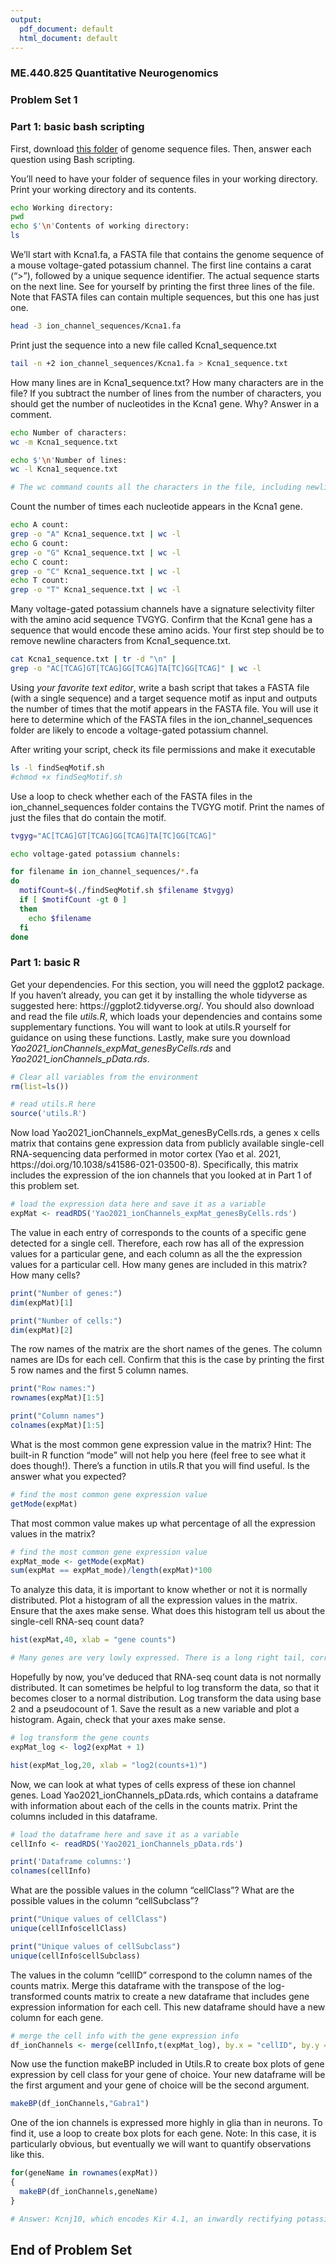 ```yaml
---
output:
  pdf_document: default
  html_document: default
---
```


### ME.440.825 Quantitative Neurogenomics
### Problem Set 1

### Part 1: basic bash scripting

First, download [this folder](https://github.com/gofflab/Quant_mol_neuro_2022/tree/main/modules/module_1/pset/ion_channel_sequences) of genome sequence files. Then, answer each question using Bash scripting.

You'll need to have your folder of sequence files in your working directory. Print your working directory and its contents.
```bash
echo Working directory:
pwd
echo $'\n'Contents of working directory:
ls
```

We'll start with Kcna1.fa, a FASTA file that contains the genome sequence of a mouse voltage-gated potassium channel. The first line contains a carat (">"), followed by a unique sequence identifier. The actual sequence starts on the next line. See for yourself by printing the first three lines of the file. Note that FASTA files can contain multiple sequences, but this one has just one.
```bash
head -3 ion_channel_sequences/Kcna1.fa
```

Print just the sequence into a new file called Kcna1_sequence.txt
```bash
tail -n +2 ion_channel_sequences/Kcna1.fa > Kcna1_sequence.txt
```

How many lines are in Kcna1_sequence.txt? How many characters are in the file? If you subtract the number of lines from the number of characters, you should get the number of  nucleotides in the Kcna1 gene. Why? Answer in a comment.   
```bash
echo Number of characters:
wc -m Kcna1_sequence.txt

echo $'\n'Number of lines:
wc -l Kcna1_sequence.txt

# The wc command counts all the characters in the file, including newline characters. 
```

Count the number of times each nucleotide appears in the Kcna1 gene.  
```bash
echo A count:
grep -o "A" Kcna1_sequence.txt | wc -l 
echo G count:
grep -o "G" Kcna1_sequence.txt | wc -l
echo C count:
grep -o "C" Kcna1_sequence.txt | wc -l
echo T count:
grep -o "T" Kcna1_sequence.txt | wc -l

```

Many voltage-gated potassium channels have a signature selectivity filter with the amino acid sequence TVGYG. Confirm that the Kcna1 gene has a sequence that would encode these amino acids. Your first step should be to remove newline characters from Kcna1_sequence.txt.
```bash
cat Kcna1_sequence.txt | tr -d "\n" |
grep -o "AC[TCAG]GT[TCAG]GG[TCAG]TA[TC]GG[TCAG]" | wc -l
```

Using *your favorite text editor*, write a bash script that takes a FASTA file (with a single sequence) and a target sequence motif as input and outputs the number of times that the motif appears in the FASTA file. You will use it here to determine which of the FASTA files in the ion_channel_sequences folder are likely to encode a voltage-gated potassium channel. 

After writing your script, check its file permissions and make it executable
```bash
ls -l findSeqMotif.sh
#chmod +x findSeqMotif.sh
```

Use a loop to check whether each of the FASTA files in the ion_channel_sequences folder contains the TVGYG motif. Print the names of just the files that do contain the motif. 
```bash
tvgyg="AC[TCAG]GT[TCAG]GG[TCAG]TA[TC]GG[TCAG]"

echo voltage-gated potassium channels:

for filename in ion_channel_sequences/*.fa
do
  motifCount=$(./findSeqMotif.sh $filename $tvgyg)
  if [ $motifCount -gt 0 ]
  then
    echo $filename
  fi
done
```

### Part 1: basic R

Get your dependencies. For this section, you will need the ggplot2 package. If you haven't already, you can get it by installing the whole tidyverse as suggested here: https://ggplot2.tidyverse.org/. You should also download and read the file *utils.R*, which loads your dependencies and contains some supplementary functions. You will want to look at utils.R yourself for guidance on using these functions. Lastly, make sure you download *Yao2021_ionChannels_expMat_genesByCells.rds* and *Yao2021_ionChannels_pData.rds*. 
```r
# Clear all variables from the environment
rm(list=ls())

# read utils.R here
source('utils.R')
```

Now load Yao2021_ionChannels_expMat_genesByCells.rds, a genes x cells matrix that contains gene expression data from publicly available single-cell RNA-sequencing data performed in motor cortex (Yao et al. 2021, https://doi.org/10.1038/s41586-021-03500-8). Specifically, this matrix includes the expression of the ion channels that you looked at in Part 1 of this problem set.
```r
# load the expression data here and save it as a variable
expMat <- readRDS('Yao2021_ionChannels_expMat_genesByCells.rds')
```

The value in each entry of corresponds to the counts of a specific gene detected for a single cell. Therefore, each row has all of the expression values for a particular gene, and each column as all the the expression values for a particular cell. How many genes are included in this matrix? How many cells? 
```r
print("Number of genes:")
dim(expMat)[1]

print("Number of cells:")
dim(expMat)[2]
```

The row names of the matrix are the short names of the genes. The column names are IDs for each cell. Confirm that this is the case by printing the first 5 row names and the first 5 column names.

```r
print("Row names:")
rownames(expMat)[1:5]

print("Column names")
colnames(expMat)[1:5]
```

What is the most common gene expression value in the matrix? Hint: The built-in R function "mode" will not help you here (feel free to see what it does though!). There's a function in utils.R that you will find useful. Is the answer what you expected?
```r
# find the most common gene expression value
getMode(expMat)
```

That most common value makes up what percentage of all the expression values in the matrix? 
```r
# find the most common gene expression value
expMat_mode <- getMode(expMat)
sum(expMat == expMat_mode)/length(expMat)*100
```

To analyze this data, it is important to know whether or not it is normally distributed. Plot a histogram of all the expression values in the matrix. Ensure that the axes make sense. What does this histogram tell us about the single-cell RNA-seq count data?
```r
hist(expMat,40, xlab = "gene counts")

# Many genes are very lowly expressed. There is a long right tail, corresponding to the few genes with high expression values.
```

Hopefully by now, you've deduced that RNA-seq count data is not normally distributed. It can sometimes be helpful to log transform the data, so that it becomes closer to a normal distribution. Log transform the data using base 2 and a pseudocount of 1. Save the result as a new variable and plot a histogram. Again, check that your axes make sense. 
```r
# log transform the gene counts
expMat_log <- log2(expMat + 1)

hist(expMat_log,20, xlab = "log2(counts+1)")
```

Now, we can look at what types of cells express of these ion channel genes. Load Yao2021_ionChannels_pData.rds, which contains a dataframe with information about each of the cells in the counts matrix. Print the columns included in this dataframe. 
```r
# load the dataframe here and save it as a variable
cellInfo <- readRDS('Yao2021_ionChannels_pData.rds')

print('Dataframe columns:')
colnames(cellInfo)
```

What are the possible values in the column "cellClass"? What are the possible values in the column "cellSubclass"?
```r
print("Unique values of cellClass")
unique(cellInfo$cellClass)

print("Unique values of cellSubclass")
unique(cellInfo$cellSubclass)
```

The values in the column "cellID" correspond to the column names of the counts matrix. Merge this dataframe with the transpose of the log-transformed counts matrix to create a new dataframe that includes gene expression information for each cell. This new dataframe should have a new column for each gene.
```r
# merge the cell info with the gene expression info
df_ionChannels <- merge(cellInfo,t(expMat_log), by.x = "cellID", by.y = "row.names")
```

Now use the function makeBP included in Utils.R to create box plots of gene expression by cell class for your gene of choice. Your new dataframe will be the first argument and your gene of choice will be the second argument.
```r
makeBP(df_ionChannels,"Gabra1")
```

One of the ion channels is expressed more highly in glia than in neurons. To find it, use a loop to create box plots for each gene. Note: In this case, it is particularly obvious, but eventually we will want to quantify observations like this. 

```r
for(geneName in rownames(expMat))
{
  makeBP(df_ionChannels,geneName)
}

# Answer: Kcnj10, which encodes Kir 4.1, an inwardly rectifying potassium channel thought to mediate potassium buffering by astrocytes.
```

## End of Problem Set

